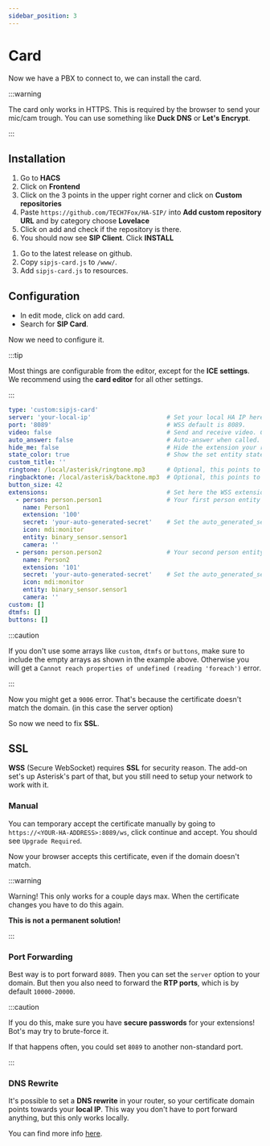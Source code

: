 ```yaml
---
sidebar_position: 3
---
```


# Card

Now we have a PBX to connect to, we can install the card.

:::warning

The card only works in HTTPS. This is required by the browser to send your mic/cam trough.
You can use something like **Duck DNS** or **Let's Encrypt**.

:::

## Installation


<Tabs groupId="install-method">
  <TabItem value="hacs" label="HACS" default>
    <ol>
      <li>Go to <b>HACS</b></li>
      <li>Click on <b>Frontend</b></li>
      <li>Click on the 3 points in the upper right corner and click on <b>Custom repositories</b></li>
      <li>Paste <code>https://github.com/TECH7Fox/HA-SIP/</code> into <b>Add custom repository URL</b> and by category choose <b>Lovelace</b></li>
      <li>Click on add and check if the repository is there.</li>
      <li>You should now see <b>SIP Client</b>. Click <b>INSTALL</b></li>
    </ol>
  </TabItem>
  <TabItem value="manual" label="Manual">
    <ol>
      <li>Go to the latest release on github.</li>
      <li>Copy <code>sipjs-card.js</code> to <code>/www/</code>.</li>
      <li>Add <code>sipjs-card.js</code> to resources.</li>
    </ol>
  </TabItem>
</Tabs>

## Configuration

- In edit mode, click on add card.
- Search for **SIP Card**.

Now we need to configure it.

:::tip

Most things are configurable from the editor, except for the **ICE settings**.
We recommend using the **card editor** for all other settings.

:::

```yaml title="card configuration"
type: 'custom:sipjs-card'
server: 'your-local-ip'                     # Set your local HA IP here!
port: '8089'                                # WSS default is 8089.
video: false                                # Send and receive video. Can require extra configuration.
auto_answer: false                          # Auto-answer when called.
hide_me: false                              # Hide the extension your registered as.
state_color: true                           # Show the set entity state in the icon.
custom_title: ''
ringtone: /local/asterisk/ringtone.mp3      # Optional, this points to /www/asterisk/ringtone.mp3
ringbacktone: /local/asterisk/backtone.mp3  # Optional, this points to /www/asterisk/backtone.mp3
button_size: 42
extensions:                                 # Set here the WSS extensions you can register as.
  - person: person.person1                  # Your first person entity here
    name: Person1
    extension: '100'
    secret: 'your-auto-generated-secret'    # Set the auto_generated_secret you set in the add-on here!
    icon: mdi:monitor
    entity: binary_sensor.sensor1
    camera: ''
  - person: person.person2                  # Your second person entity here
    name: Person2
    extension: '101'
    secret: 'your-auto-generated-secret'    # Set the auto_generated_secret you set in the add-on here!
    icon: mdi:monitor
    entity: binary_sensor.sensor1
    camera: ''
custom: []
dtmfs: []
buttons: []
```

:::caution

If you don't use some arrays like `custom`, `dtmfs` or `buttons`, make sure to include the empty arrays as shown in the example above.
Otherwise you will get a `Cannot reach properties of undefined (reading 'foreach')` error.

:::

Now you might get a `9006` error. That's because the certificate doesn't match the domain. (in this case the server option)

So now we need to fix **SSL**.

## SSL

**WSS** (Secure WebSocket) requires **SSL** for security reason. The add-on set's up Asterisk's part of that, but you still need to setup your network to work with it.

### Manual

You can temporary accept the certificate manually by going to `https://<YOUR-HA-ADDRESS>:8089/ws`, click continue and accept. You should see `Upgrade Required`.

Now your browser accepts this certificate, even if the domain doesn't match.

:::warning

Warning! This only works for a couple days max. When the certificate changes you have to do this again.

**This is not a permanent solution!**

:::

### Port Forwarding

Best way is to port forward `8089`. Then you can set the `server` option to your domain. But then you also need to forward the **RTP ports**, which is by default `10000-20000`.

:::caution

If you do this, make sure you have **secure passwords** for your extensions! Bot's may try to brute-force it.

If that happens often, you could set `8089` to another non-standard port.

:::

### DNS Rewrite

It's possible to set a **DNS rewrite** in your router, so your certificate domain points towards your **local IP**. This way you don't have to port forward anything, but this only works locally.

You can find more info <a href="../add-on/guides/dns_rewrite">here</a>.
